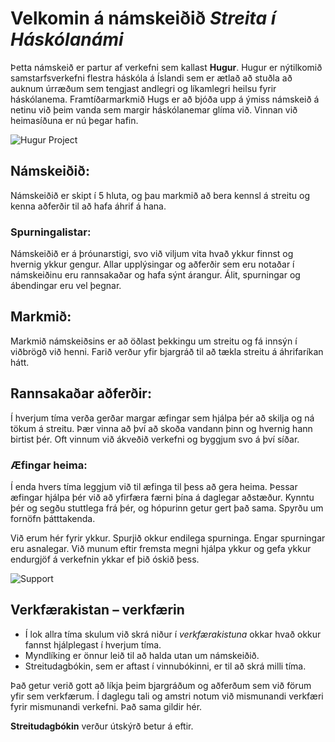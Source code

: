 # Velkomin á námskeiðið _Streita í Háskólanámi_

Þetta námskeið er partur af verkefni sem kallast **Hugur**. Hugur er nýtilkomið samstarfsverkefni flestra háskóla á Íslandi sem er ætlað að stuðla að auknum úrræðum sem tengjast andlegri og líkamlegri heilsu fyrir háskólanema. Framtíðarmarkmið Hugs er að bjóða upp á ýmiss námskeið á netinu við þeim vanda sem margir háskólanemar glíma við. Vinnan við heimasíðuna er nú þegar hafin.

![Hugur Project](image_link_here)

## Námskeiðið:

Námskeiðið er skipt í 5 hluta, og þau markmið að bera kennsl á streitu og kenna aðferðir til að hafa áhrif á hana.

### Spurningalistar:

Námskeiðið er á þróunarstigi, svo við viljum vita hvað ykkur finnst og hvernig ykkur gengur. Allar upplýsingar og aðferðir sem eru notaðar í námskeiðinu eru rannsakaðar og hafa sýnt árangur. Álit, spurningar og ábendingar eru vel þegnar.

## Markmið:

Markmið námskeiðsins er að öðlast þekkingu um streitu og fá innsýn í viðbrögð við henni. Farið verður yfir bjargráð til að tækla streitu á áhrifaríkan hátt.

## Rannsakaðar aðferðir:

Í hverjum tíma verða gerðar margar æfingar sem hjálpa þér að skilja og ná tökum á streitu. Þær vinna að því að skoða vandann þinn og hvernig hann birtist þér. Oft vinnum við ákveðið verkefni og byggjum svo á því síðar.

### Æfingar heima:

Í enda hvers tíma leggjum við til æfinga til þess að gera heima. Þessar æfingar hjálpa þér við að yfirfæra færni þína á daglegar aðstæður. Kynntu þér og segðu stuttlega frá þér, og hópurinn getur gert það sama. Spyrðu um fornöfn þátttakenda.

Við erum hér fyrir ykkur. Spurjið okkur endilega spurninga. Engar spurningar eru asnalegar. Við munum eftir fremsta megni hjálpa ykkur og gefa ykkur endurgjöf á verkefnin ykkar ef þið óskið þess.

![Support](image_link_here)

## Verkfærakistan – verkfærin

- Í lok allra tíma skulum við skrá niður í _verkfærakistuna_ okkar hvað okkur fannst hjálplegast í hverjum tíma.
- Myndlíking er önnur leið til að halda utan um námskeiðið.
- Streitudagbókin, sem er aftast í vinnubókinni, er til að skrá milli tíma.

Það getur verið gott að líkja þeim bjargráðum og aðferðum sem við förum yfir sem verkfærum. Í daglegu tali og amstri notum við mismunandi verkfæri fyrir mismunandi verkefni. Það sama gildir hér.

**Streitudagbókin** verður útskýrð betur á eftir.
